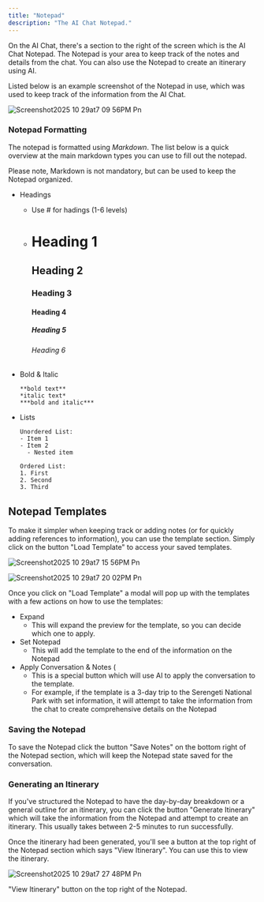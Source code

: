 ```yaml
---
title: "Notepad"
description: "The AI Chat Notepad."
---
```


On the AI Chat, there's a section to the right of the screen which is the AI Chat Notepad. The Notepad is your area to keep track of the notes and details from the chat. You can also use the Notepad to create an itinerary using AI.

Listed below is an example screenshot of the Notepad in use, which was used to keep track of the information from the AI Chat.

![Screenshot2025 10 29at7 09 56PM Pn](/images/Screenshot2025-10-29at7.09.56PM.png)

### Notepad Formatting

The notepad is formatted using _Markdown_. The list below is a quick overview at the main markdown types you can use to fill out the notepad. 

<Info>
  Please note, Markdown is not mandatory, but can be used to keep the Notepad organized.
</Info>

- Headings
  - Use # for hadings (1-6 levels)
  - # Heading 1

    ## Heading 2

    ### Heading 3

    #### Heading 4

    ##### Heading 5

    ###### Heading 6
- Bold & Italic

  ```
  **bold text**
  *italic text*
  ***bold and italic***
  ```
- Lists

  ```
  Unordered List:
  - Item 1
  - Item 2
    - Nested item
  
  Ordered List:
  1. First
  2. Second
  3. Third
  ```

## Notepad Templates

To make it simpler when keeping track or adding notes (or for quickly adding references to information), you can use the template section. Simply click on the button "Load Template" to access your saved templates.

![Screenshot2025 10 29at7 15 56PM Pn](/images/Screenshot2025-10-29at7.15.56PM.png)

![Screenshot2025 10 29at7 20 02PM Pn](/images/Screenshot2025-10-29at7.20.02PM.png)

Once you click on "Load Template" a modal will pop up with the templates with a few actions on how to use the templates:

- Expand
  - This will expand the preview for the template, so you can decide which one to apply.
- Set Notepad
  - This will add the template to the end of the information on the Notepad
- Apply Conversation & Notes (
  - This is a special button which will use AI to apply the conversation to the template.
  - For example, if the template is a 3-day trip to the Serengeti National Park with set information, it will attempt to take the information from the chat to create comprehensive details on the Notepad

### Saving the Notepad

To save the Notepad click the button "Save Notes" on the bottom right of the Notepad section, which will keep the Notepad state saved for the conversation.

### Generating an Itinerary

If you've structured the Notepad to have the day-by-day breakdown or a general outline for an itinerary, you can click the button "Generate Itinerary" which will take the information from the Notepad and attempt to create an itinerary. This usually takes between 2-5 minutes to run successfully. 

Once the itinerary had been generated, you'll see a button at the top right of the Notepad section which says "View Itinerary". You can use this to view the itinerary.

![Screenshot2025 10 29at7 27 48PM Pn](/images/Screenshot2025-10-29at7.27.48PM.png)

"View Itinerary" button on the top right of the Notepad.